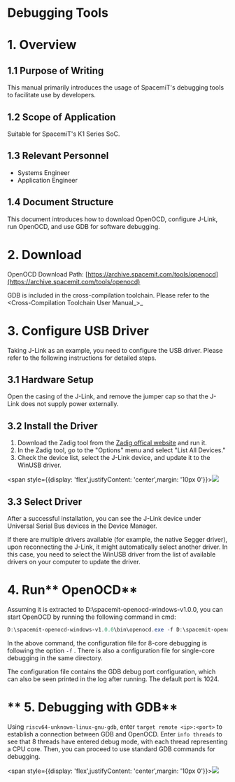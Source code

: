 # Debugging Tools


# 1. Overview

## 1.1 Purpose of Writing

This manual primarily introduces the usage of SpacemiT's debugging tools to facilitate use by developers.

## 1.2 Scope of Application

Suitable for SpacemiT's K1 Series SoC.

## 1.3 Relevant Personnel

- Systems Engineer
- Application Engineer

## 1.4 Document Structure

This document introduces how to download OpenOCD, configure J-Link, run OpenOCD, and use GDB for software debugging.

# 2. Download

OpenOCD Download Path: [https://archive.spacemit.com/tools/openocd](https://archive.spacemit.com/tools/openocd)

GDB is included in the cross-compilation toolchain. Please refer to the \<Cross-Compilation Toolchain User Manual_\>_

# 3. Configure USB Driver

Taking J-Link as an example, you need to configure the USB driver. Please refer to the following instructions for detailed steps.

## 3.1 Hardware Setup

Open the casing of the J-Link, and remove the jumper cap so that the J-Link does not supply power externally.

## 3.2 Install the Driver

1. Download the Zadig tool from the [Zadig offical website](http://zadig.akeo.ie/) and run it.
2. In the Zadig tool, go to the "Options" menu and select "List All Devices."
3. Check the device list, select the J-Link device, and update it to the WinUSB driver.

<span style={{display: 'flex',justifyContent: 'center',margin: '10px 0'}}>![](https://developer.spacemit.com/resource/file/images?fileName=PPFrbiZO2oz8MlxBvU0cFcZqnHe.png)</span>

## 3.3 Select Driver

After a successful installation, you can see the J-Link device under Universal Serial Bus devices in the Device Manager.

If there are multiple drivers available (for example, the native Segger driver), upon reconnecting the J-Link, it might automatically select another driver. In this case, you need to select the WinUSB driver from the list of available drivers on your computer to update the driver.

# 4. Run** OpenOCD**

Assuming it is extracted to D:\spacemit-openocd-windows-v1.0.0, you can start OpenOCD by running the following command in cmd:

```powershell
D:\spacemit-openocd-windows-v1.0.0\bin\openocd.exe -f D:\spacemit-openocd-windows-v1.0.0\share\openocd\scripts\board\spacemit_k1_2x4.cfg
```

In the above command, the configuration file for 8-core debugging is following the option `-f` . There is also a configuration file for single-core debugging in the same directory.

The configuration file contains the GDB debug port configuration, which can also be seen printed in the log after running. The default port is 1024.

# ** 5. Debugging with GDB**

Using `riscv64-unknown-linux-gnu-gdb`, enter `target remote <ip>:<port>` to establish a connection between GDB and OpenOCD. Enter `info threads` to see that 8 threads have entered debug mode, with each thread representing a CPU core. Then, you can proceed to use standard GDB commands for debugging.

<span style={{display: 'flex',justifyContent: 'center',margin: '10px 0'}}>![](https://developer.spacemit.com/resource/file/images?fileName=JeVQbhL67oOgvixHxMLceMyin5c.png)</span>
